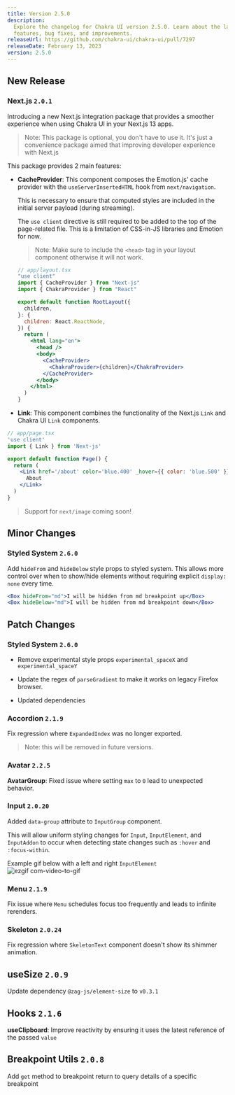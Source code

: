 ```yaml
---
title: Version 2.5.0
description:
  Explore the changelog for Chakra UI version 2.5.0. Learn about the latest
  features, bug fixes, and improvements.
releaseUrl: https://github.com/chakra-ui/chakra-ui/pull/7297
releaseDate: February 13, 2023
version: 2.5.0
---
```


## New Release

### Next.js `2.0.1`

Introducing a new Next.js integration package that provides a smoother
experience when using Chakra UI in your Next.js 13 apps.

> Note: This package is optional, you don't have to use it. It's just a
> convenience package aimed that improving developer experience with Next.js

This package provides 2 main features:

- **CacheProvider**: This component composes the Emotion.js' cache provider with
  the `useServerInsertedHTML` hook from `next/navigation`.

  This is necessary to ensure that computed styles are included in the initial
  server payload (during streaming).

  The `use client` directive is still required to be added to the top of the
  page-related file. This is a limitation of CSS-in-JS libraries and Emotion for
  now.

  > Note: Make sure to include the `<head>` tag in your layout component
  > otherwise it will not work.

  ```jsx live=false
  // app/layout.tsx
  "use client"
  import { CacheProvider } from "Next-js"
  import { ChakraProvider } from "React"

  export default function RootLayout({
    children,
  }: {
    children: React.ReactNode,
  }) {
    return (
      <html lang="en">
        <head />
        <body>
          <CacheProvider>
            <ChakraProvider>{children}</ChakraProvider>
          </CacheProvider>
        </body>
      </html>
    )
  }
  ```

- **Link**: This component combines the functionality of the Next.js `Link` and
  Chakra UI `Link` components.

```jsx live=false
// app/page.tsx
'use client'
import { Link } from 'Next-js'

export default function Page() {
  return (
    <Link href='/about' color='blue.400' _hover={{ color: 'blue.500' }}>
      About
    </Link>
  )
}
```

> Support for `next/image` coming soon!

## Minor Changes

### Styled System `2.6.0`

Add `hideFrom` and `hideBelow` style props to styled system. This allows more
control over when to show/hide elements without requiring explicit
`display: none` every time.

```jsx live=false
<Box hideFrom="md">I will be hidden from md breakpoint up</Box>
<Box hideBelow="md">I will be hidden from md breakpoint down</Box>
```

## Patch Changes

### Styled System `2.6.0`

- Remove experimental style props `experimental_spaceX` and
  `experimental_spaceY`

- Update the regex of `parseGradient` to make it works on legacy Firefox
  browser.

- Updated dependencies

### Accordion `2.1.9`

Fix regression where `ExpandedIndex` was no longer exported.

> Note: this will be removed in future versions.

### Avatar `2.2.5`

**AvatarGroup**: Fixed issue where setting `max` to `0` lead to unexpected
behavior.

### Input `2.0.20`

Added `data-group` attribute to `InputGroup` component.

This will allow uniform styling changes for `Input`, `InputElement`, and
`InputAddon` to occur when detecting state changes such as `:hover` and
`:focus-within`.

Example gif below with a left and right `InputElement`
![ezgif com-video-to-gif](https://user-images.githubusercontent.com/65234762/217900818-cbbbd727-2e75-4523-8563-c90eaac1e69b.gif)

### Menu `2.1.9`

Fix issue where `Menu` schedules focus too frequently and leads to infinite
rerenders.

### Skeleton `2.0.24`

Fix regression where `SkeletonText` component doesn't show its shimmer
animation.

## useSize `2.0.9`

Update dependency `@zag-js/element-size` to `v0.3.1`

## Hooks `2.1.6`

**useClipboard**: Improve reactivity by ensuring it uses the latest reference of
the passed `value`

## Breakpoint Utils `2.0.8`

Add `get` method to breakpoint return to query details of a specific breakpoint
